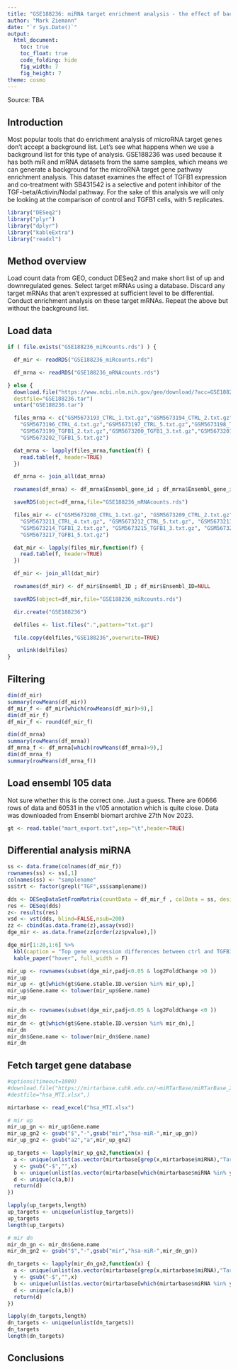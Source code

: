 ```yaml
---
title: "GSE188236: miRNA target enrichment analysis - the effect of background list"
author: "Mark Ziemann"
date: "`r Sys.Date()`"
output:
  html_document:
    toc: true
    toc_float: true
    code_folding: hide
    fig_width: 7
    fig_height: 7
theme: cosmo
---
```


Source: TBA

## Introduction

Most popular tools that do enrichment analysis of microRNA target genes don't accept a background list.
Let's see what happens when we use a background list for this type of analysis.
GSE188236 was used because it has both miR and mRNA datasets from the same samples, which means we can
generate a background for the microRNA target gene pathway enrichment analysis.
This dataset examines the effect of TGFB1 expression and co-treatment with SB431542 is a selective and
potent inhibitor of the TGF-beta/Activin/Nodal pathway.
For the sake of this analysis we will only be looking at the comparison of control and TGFB1 cells,
with 5 replicates.

```r

library("DESeq2")
library("plyr")
library("dplyr")
library("kableExtra")
library("readxl")

```

## Method overview

Load count data from GEO, conduct DESeq2 and make short list of up and downregulated genes.
Select target mRNAs using a database.
Discard any target mRNAs that aren't expressed at sufficient level to be differential.
Conduct enrichment analysis on these target mRNAs.
Repeat the above but without the background list.

## Load data

```r

if ( file.exists("GSE188236_miRcounts.rds") ) {

  df_mir <- readRDS("GSE188236_miRcounts.rds")

  df_mrna <- readRDS("GSE188236_mRNAcounts.rds")

} else {
  download.file("https://www.ncbi.nlm.nih.gov/geo/download/?acc=GSE188236&format=file",
  destfile="GSE188236.tar")
  untar("GSE188236.tar")

  files_mrna <- c("GSM5673193_CTRL_1.txt.gz","GSM5673194_CTRL_2.txt.gz","GSM5673195_CTRL_3.txt.gz",
    "GSM5673196_CTRL_4.txt.gz","GSM5673197_CTRL_5.txt.gz","GSM5673198_TGFB1_1.txt.gz",
    "GSM5673199_TGFB1_2.txt.gz","GSM5673200_TGFB1_3.txt.gz","GSM5673201_TGFB1_4.txt.gz",
    "GSM5673202_TGFB1_5.txt.gz")

  dat_mrna <- lapply(files_mrna,function(f) {
    read.table(f, header=TRUE)
  })

  df_mrna <- join_all(dat_mrna)

  rownames(df_mrna) <- df_mrna$Ensembl_gene_id ; df_mrna$Ensembl_gene_id=NULL

  saveRDS(object=df_mrna,file="GSE188236_mRNAcounts.rds")

  files_mir <- c("GSM5673208_CTRL_1.txt.gz", "GSM5673209_CTRL_2.txt.gz", "GSM5673210_CTRL_3.txt.gz",
    "GSM5673211_CTRL_4.txt.gz", "GSM5673212_CTRL_5.txt.gz", "GSM5673213_TGFB1_1.txt.gz",
    "GSM5673214_TGFB1_2.txt.gz", "GSM5673215_TGFB1_3.txt.gz", "GSM5673216_TGFB1_4.txt.gz",
    "GSM5673217_TGFB1_5.txt.gz")

  dat_mir <- lapply(files_mir,function(f) {
    read.table(f, header=TRUE)
  })

  df_mir <- join_all(dat_mir)

  rownames(df_mir) <- df_mir$Ensembl_ID ; df_mir$Ensembl_ID=NULL

  saveRDS(object=df_mir,file="GSE188236_miRcounts.rds")

  dir.create("GSE188236")

  delfiles <- list.files(".",pattern="txt.gz")

  file.copy(delfiles,"GSE188236",overwrite=TRUE)

   unlink(delfiles)
}

```

## Filtering

```r

dim(df_mir)
summary(rowMeans(df_mir))
df_mir_f <- df_mir[which(rowMeans(df_mir)>9),]
dim(df_mir_f)
df_mir_f <- round(df_mir_f)

dim(df_mrna)
summary(rowMeans(df_mrna))
df_mrna_f <- df_mrna[which(rowMeans(df_mrna)>9),]
dim(df_mrna_f)
summary(rowMeans(df_mrna_f))

```

## Load ensembl 105 data

Not sure whether this is the correct one.
Just a guess.
There are 60666 rows of data and 60531 in the v105 annotation which is quite close.
Data was downloaded from Ensembl biomart archive 27th Nov 2023.

```r

gt <- read.table("mart_export.txt",sep="\t",header=TRUE)

```

## Differential analysis miRNA


```r

ss <- data.frame(colnames(df_mir_f))
rownames(ss) <- ss[,1]
colnames(ss) <- "samplename"
ss$trt <- factor(grepl("TGF",ss$samplename))

dds <- DESeqDataSetFromMatrix(countData = df_mir_f , colData = ss, design = ~ trt )
res <- DESeq(dds)
z<- results(res)
vsd <- vst(dds, blind=FALSE,nsub=200)
zz <- cbind(as.data.frame(z),assay(vsd))
dge_mir <- as.data.frame(zz[order(zz$pvalue),])

dge_mir[1:20,1:6] %>%
  kbl(caption = "Top gene expression differences between ctrl and TGFB1 treated cells") %>%
  kable_paper("hover", full_width = F)

mir_up <- rownames(subset(dge_mir,padj<0.05 & log2FoldChange >0 ))
mir_up
mir_up <- gt[which(gt$Gene.stable.ID.version %in% mir_up),]
mir_up$Gene.name <- tolower(mir_up$Gene.name)
mir_up

mir_dn <- rownames(subset(dge_mir,padj<0.05 & log2FoldChange <0 ))
mir_dn
mir_dn <- gt[which(gt$Gene.stable.ID.version %in% mir_dn),]
mir_dn
mir_dn$Gene.name <- tolower(mir_dn$Gene.name)
mir_dn


```

## Fetch target gene database

```r

#options(timeout=1000)
#download.file("https://mirtarbase.cuhk.edu.cn/~miRTarBase/miRTarBase_2022/cache/download/9.0/hsa_MTI.xlsx",
#destfile="hsa_MTI.xlsx",)

mirtarbase <- read_excel("hsa_MTI.xlsx")

# mir up
mir_up_gn <- mir_up$Gene.name
mir_up_gn2 <- gsub("$","-",gsub("mir","hsa-miR-",mir_up_gn))
mir_up_gn2 <- gsub("a2","a",mir_up_gn2)

up_targets <- lapply(mir_up_gn2,function(x) {
  a <- unique(unlist(as.vector(mirtarbase[grep(x,mirtarbase$miRNA),"Target Gene"])))
  y <- gsub("-$","",x)
  b <- unique(unlist(as.vector(mirtarbase[which(mirtarbase$miRNA %in% y),"Target Gene"])))
  d <- unique(c(a,b))
  return(d)
})

lapply(up_targets,length)
up_targets <- unique(unlist(up_targets))
up_targets
length(up_targets)

# mir dn
mir_dn_gn <- mir_dn$Gene.name
mir_dn_gn2 <- gsub("$","-",gsub("mir","hsa-miR-",mir_dn_gn))

dn_targets <- lapply(mir_dn_gn2,function(x) {
  a <- unique(unlist(as.vector(mirtarbase[grep(x,mirtarbase$miRNA),"Target Gene"])))
  y <- gsub("-$","",x)
  b <- unique(unlist(as.vector(mirtarbase[which(mirtarbase$miRNA %in% y),"Target Gene"])))
  d <- unique(c(a,b))
  return(d)
})

lapply(dn_targets,length)
dn_targets <- unique(unlist(dn_targets))
dn_targets
length(dn_targets)


```

## Conclusions



